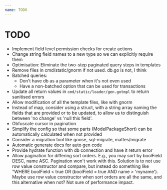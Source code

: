 ```yaml
---
name: TODO
---
```


#  TODO

* Implement field level permission checks for create actions
* Change string field names to a new type so we can explicitly require them
* Optimisation: Eliminate the two-step paginated query steps in templates
* Remove files in cmd/static/gnorm if not used.  db.go is not, I think
* Batched queries:
    * Don't have db as a parameter when it's not even used
    * Have a non-batched option that can be used for transactions
* Update all return values in `cmd/static/loader/gen.gotmpl`  to return sanitised errors
* Allow modification of all the template files, like with gnorm
* Instead of map, consider using a struct, with a string array naming the fields that are provided or to be updated, to allow us to distinguish between 'no change' vs 'null this field'.
* Obfuscate cursor in pagination
* Simplify the config so that some parts (ModelPackageShort) can be automatically calculated when not provided
* Consider a migration tool like goose, sql-migrate, mattes/migrate
* Automatic generate docs for auto gen code
* Provide hydrate function with db connection and have it return error
* Allow pagination for differing sort orders.  E.g., you may sort by boolField DESC, name ASC.  Pagination won't work with this.  Solution is to not use row value constructor and compare, but instead do something like "WHERE boolField < true OR (boolField = true AND name > 'myname').  Maybe use row value constructor when sort orders are all the same, and this alternative when not?  Not sure of performance impact.
